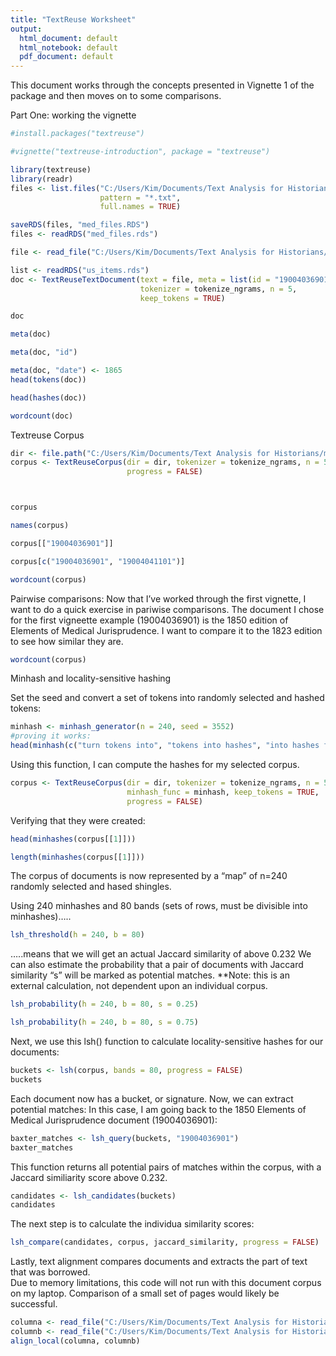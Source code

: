 ```yaml
---
title: "TextReuse Worksheet"
output:
  html_document: default
  html_notebook: default
  pdf_document: default
---
```


This document works through the concepts presented in Vignette 1 of the package and then moves on to some comparisons.

Part One:  working the vignette

```r
#install.packages("textreuse")

#vignette("textreuse-introduction", package = "textreuse")

```

```r

library(textreuse)
library(readr)
files <- list.files("C:/Users/Kim/Documents/Text Analysis for Historians/medical_documents", 
                    pattern = "*.txt",
                    full.names = TRUE)

saveRDS(files, "med_files.RDS")
files <- readRDS("med_files.rds")
```


```r

file <- read_file("C:/Users/Kim/Documents/Text Analysis for Historians/medical_documents/19004036901.txt")

list <- readRDS("us_items.rds")
doc <- TextReuseTextDocument(text = file, meta = list(id = "19004036901"),
                             tokenizer = tokenize_ngrams, n = 5,
                             keep_tokens = TRUE)

doc
```


```r
meta(doc)
```

```r
meta(doc, "id")
```
```r
meta(doc, "date") <- 1865
head(tokens(doc))
```
```r
head(hashes(doc))
```
```r
wordcount(doc)
```
Textreuse Corpus


```r

dir <- file.path("C:/Users/Kim/Documents/Text Analysis for Historians/medical_documents")
corpus <- TextReuseCorpus(dir = dir, tokenizer = tokenize_ngrams, n = 5,
                          progress = FALSE)



corpus
```

```r
names(corpus)
```

```r
corpus[["19004036901"]]
```

```r
corpus[c("19004036901", "19004041101")]
```
```r
wordcount(corpus)
```
Pairwise comparisons:
Now that I've worked through the first vignette, I want to do a quick exercise in pariwise comparisons.  The document I chose for the first vigneette example (19004036901) is the 1850 edition of Elements of Medical Jurisprudence.  I want to compare it to the 1823 edition to see how similar they are.
```r
wordcount(corpus)
```
Minhash and locality-sensitive hashing

Set the seed and convert a set of tokens into randomly selected and hashed tokens:
```r
minhash <- minhash_generator(n = 240, seed = 3552)
#proving it works:
head(minhash(c("turn tokens into", "tokens into hashes", "into hashes fast")))
```
Using this function, I can compute the hashes for my selected corpus.
```r
corpus <- TextReuseCorpus(dir = dir, tokenizer = tokenize_ngrams, n = 5,
                          minhash_func = minhash, keep_tokens = TRUE,
                          progress = FALSE)
```
Verifying that they were created:
```r
head(minhashes(corpus[[1]]))

length(minhashes(corpus[[1]]))
```
The corpus of documents is now represented by a "map" of n=240 randomly selected and hased shingles.

Using 240 minhashes and 80 bands (sets of rows, must be divisible into minhashes).....
```r
lsh_threshold(h = 240, b = 80)
```
.....means that we will get an actual Jaccard similarity of above 0.232
We can also estimate the probability that a pair of documents with Jaccard similarity "s" will be marked as potential matches.  **Note: this is an external calculation, not dependent upon an individual corpus.
```r
lsh_probability(h = 240, b = 80, s = 0.25)
```
```r
lsh_probability(h = 240, b = 80, s = 0.75)
```


Next, we use this lsh() function to calculate locality-sensitive hashes for our documents:
```r
buckets <- lsh(corpus, bands = 80, progress = FALSE)
buckets
```
Each document now has a bucket, or signature. Now, we can extract potential matches: In this case, I am going back to the 1850 Elements of Medical Jurisprudence document (19004036901):
```r
baxter_matches <- lsh_query(buckets, "19004036901")
baxter_matches
```
This function returns all potential pairs of matches within the corpus, with a Jaccard similiarity score above 0.232.

```r
candidates <- lsh_candidates(buckets)
candidates
```
The next step is to calculate the individua similarity scores:
```r
lsh_compare(candidates, corpus, jaccard_similarity, progress = FALSE)
```

Lastly, text alignment compares documents and extracts the part of text that was borrowed.  
Due to memory limitations, this code will not run with this document corpus on my laptop. Comparison of a small set of pages would likely be successful. 

```r

columna <- read_file("C:/Users/Kim/Documents/Text Analysis for Historians/medical_documents/19007744200.txt")
columnb <- read_file("C:/Users/Kim/Documents/Text Analysis for Historians/medical_documents/20001901700.txt")                 
align_local(columna, columnb)
```

